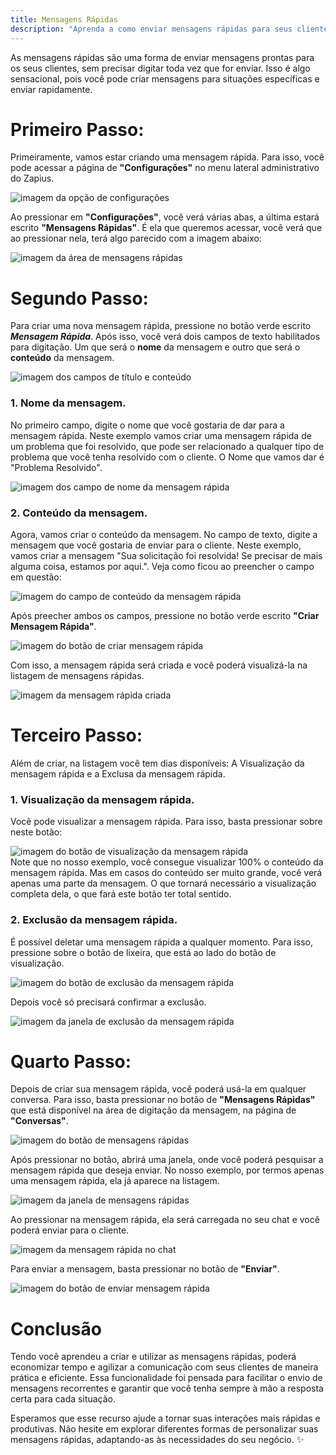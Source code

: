 ```yaml
---
title: Mensagens Rápidas
description: "Aprenda a como enviar mensagens rápidas para seus clientes."
---
```


As mensagens rápidas são uma forma de enviar mensagens prontas para os seus clientes, sem precisar digitar toda vez que for enviar. Isso é algo sensacional, pois você pode criar mensagens para situações específicas e enviar rapidamente.

# Primeiro Passo:

Primeiramente, vamos estar criando uma mensagem rápida. Para isso, você pode acessar a página de **"Configurações"** no menu lateral administrativo do Zapius.

<Frame caption="Opção de configurações">
  <div className="w-full flex justify-center">
    <img
      alt="imagem da opção de configurações"
      className="dark:block"
      class="shadow-lg rounded-lg"
      src="/images/mensagens-rapidas/menu-configuracoes.png"
    />
  </div>
</Frame>

Ao pressionar em **"Configurações"**, você verá várias abas, a última estará escrito **"Mensagens Rápidas"**. É ela que queremos acessar, você verá que ao pressionar nela, terá algo parecido com a imagem abaixo:

<Frame caption="Área de mensagens rápidas">
  <div className="w-full flex justify-center">
    <img
      alt="imagem da área de mensagens rápidas"
      className="dark:block"
      class="shadow-lg rounded-lg"
      src="/images/mensagens-rapidas/mensagens-rapidas.png"
    />
  </div>
</Frame>

# Segundo Passo:

Para criar uma nova mensagem rápida, pressione no botão verde escrito **_Mensagem Rápida_**. Após isso, você verá dois campos de texto habilitados para digitação. Um que será o **nome** da mensagem e outro que será o **conteúdo** da mensagem.

<Frame caption="Campos de título e conteúdo">
  <div className="w-full flex justify-center">
    <img
      alt="imagem dos campos de título e conteúdo"
      className="dark:block"
      class="shadow-lg rounded-lg"
      src="/images/mensagens-rapidas/criar-mensagem-rapida.png"
    />
  </div>
</Frame>

### 1. Nome da mensagem.

No primeiro campo, digite o nome que você gostaria de dar para a mensagem rápida. Neste exemplo vamos criar uma mensagem rápida de um problema que foi resolvido, que pode ser relacionado a qualquer tipo de problema que você tenha resolvido com o cliente. O Nome que vamos dar é "Problema Resolvido".

<Frame caption="Campo de nome da mensagem rápida">
  <div className="w-full flex justify-center">
    <img
      alt="imagem dos campo de nome da mensagem rápida"
      className="dark:block"
      class="shadow-lg rounded-lg"
      src="/images/mensagens-rapidas/nome-mensagem-rapida.png"
    />
  </div>
</Frame>

### 2. Conteúdo da mensagem.

Agora, vamos criar o conteúdo da mensagem. No campo de texto, digite a mensagem que você gostaria de enviar para o cliente. Neste exemplo, vamos criar a mensagem "Sua solicitação foi resolvida! Se precisar de mais alguma coisa, estamos por aqui.". Veja como ficou ao preencher o campo em questão:

<Frame caption="Campo de conteúdo da mensagem rápida">
  <div className="w-full flex justify-center">
    <img
      alt="imagem do campo de conteúdo da mensagem rápida"
      className="dark:block"
      class="shadow-lg rounded-lg"
      src="/images/mensagens-rapidas/conteudo-mensagem-rapida.png"
    />
  </div>
</Frame>

Após preecher ambos os campos, pressione no botão verde escrito **"Criar Mensagem Rápida"**.

<Frame caption="Botão de criar mensagem rápida">
  <div className="w-full flex justify-center">
    <img
      alt="imagem do botão de criar mensagem rápida"
      className="dark:block"
      class="shadow-lg rounded-lg"
      src="/images/mensagens-rapidas/botao-criar-mensagem-rapida.png"
    />
  </div>
</Frame>

Com isso, a mensagem rápida será criada e você poderá visualizá-la na listagem de mensagens rápidas.

<Frame caption="Mensagem rápida criada">
  <div className="w-full flex justify-center">
    <img
      alt="imagem da mensagem rápida criada"
      className="dark:block"
      class="shadow-lg rounded-lg"
      src="/images/mensagens-rapidas/listagem-mensagem-rapida.png"
    />
  </div>
</Frame>

# Terceiro Passo:

Além de criar, na listagem você tem dias disponíveis: A Visualização da mensagem rápida e a Exclusa da mensagem rápida.

### 1. Visualização da mensagem rápida.

Você pode visualizar a mensagem rápida. Para isso, basta pressionar sobre neste botão:

<Frame caption="Botão de visualização da mensagem rápida">
  <div className="w-full flex justify-center">
    <img
      alt="imagem do botão de visualização da mensagem rápida"
      className="dark:block"
      class="shadow-lg rounded-lg"
      src="/images/mensagens-rapidas/visualizacao-mensagem-rapida.png"
    />
  </div>
</Frame>

<Info>
  Note que no nosso exemplo, você consegue visualizar 100% o conteúdo da
  mensagem rápida. Mas em casos do conteúdo ser muito grande, você verá apenas
  uma parte da mensagem. O que tornará necessário a visualização completa dela,
  o que fará este botão ter total sentido.
</Info>

### 2. Exclusão da mensagem rápida.

É possível deletar uma mensagem rápida a qualquer momento. Para isso, pressione sobre o botão de lixeira, que está ao lado do botão de visualização.

<Frame caption="Botão de exclusão da mensagem rápida">
  <div className="w-full flex justify-center">
    <img
      alt="imagem do botão de exclusão da mensagem rápida"
      className="dark:block"
      class="shadow-lg rounded-lg"
      src="/images/mensagens-rapidas/excluir-mensagem-rapida.png"
    />
  </div>
</Frame>

Depois você só precisará confirmar a exclusão.

<Frame caption="Janela de exclusão da mensagem rápida">
  <div className="w-full flex justify-center">
    <img
      alt="imagem da janela de exclusão da mensagem rápida"
      className="dark:block"
      class="shadow-lg rounded-lg"
      src="/images/mensagens-rapidas/confirmar-excluir-mensagem-rapida.png"
    />
  </div>
</Frame>

# Quarto Passo:

Depois de criar sua mensagem rápida, você poderá usá-la em qualquer conversa. Para isso, basta pressionar no botão de **"Mensagens Rápidas"** que está disponível na área de digitação da mensagem, na página de **"Conversas"**.

<Frame caption="Botão de mensagens rápidas">
  <div className="w-full flex justify-center">
    <img
      alt="imagem do botão de mensagens rápidas"
      className="dark:block"
      class="shadow-lg rounded-lg"
      src="/images/mensagens-rapidas/mensagem-rapida-conversa.png"
    />
  </div>
</Frame>

Após pressionar no botão, abrirá uma janela, onde você poderá pesquisar a mensagem rápida que deseja enviar. No nosso exemplo, por termos apenas uma mensagem rápida, ela já aparece na listagem.

<Frame caption="Janela de mensagens rápidas">
  <div className="w-full flex justify-center">
    <img
      alt="imagem da janela de mensagens rápidas"
      className="dark:block"
      class="shadow-lg rounded-lg"
      src="/images/mensagens-rapidas/janela-mensagem-rapida.png"
    />
  </div>
</Frame>

Ao pressionar na mensagem rápida, ela será carregada no seu chat e você poderá enviar para o cliente.

<Frame caption="Mensagem rápida no chat">
  <div className="w-full flex justify-center">
    <img
      alt="imagem da mensagem rápida no chat"
      className="dark:block"
      class="shadow-lg rounded-lg"
      src="/images/mensagens-rapidas/chat-mensagem-rapida.png"
    />
  </div>
</Frame>

Para enviar a mensagem, basta pressionar no botão de **"Enviar"**.

<Frame caption="Botão de enviar mensagem rápida">
  <div className="w-full flex justify-center">
    <img
      alt="imagem do botão de enviar mensagem rápida"
      className="dark:block"
      class="shadow-lg rounded-lg"
      src="/images/mensagens-rapidas/enviar-mensagem-rapida.png"
    />
  </div>
</Frame>

# Conclusão

Tendo você aprendeu a criar e utilizar as mensagens rápidas, poderá economizar tempo e agilizar a comunicação com seus clientes de maneira prática e eficiente. Essa funcionalidade foi pensada para facilitar o envio de mensagens recorrentes e garantir que você tenha sempre à mão a resposta certa para cada situação.

Esperamos que esse recurso ajude a tornar suas interações mais rápidas e produtivas. Não hesite em explorar diferentes formas de personalizar suas mensagens rápidas, adaptando-as às necessidades do seu negócio. ✨
